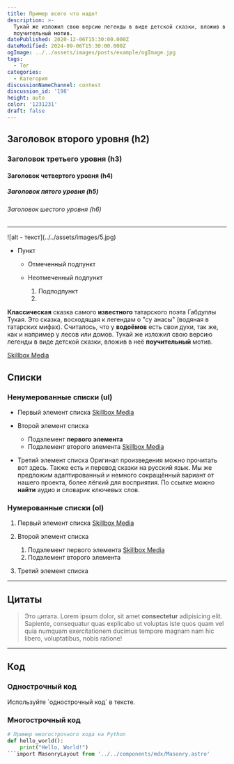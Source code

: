 ```yaml
---
title: Пример всего что надо!
description: >-
  Тукай же изложил свою версию легенды в виде детской сказки, вложив в неё
  поучительный мотив.
datePublished: 2020-12-06T15:30:00.000Z
dateModified: 2024-09-06T15:30:00.000Z
ogImage: ../../assets/images/posts/example/ogImage.jpg
tags:
  - Тег
categories:
  - Категория
discussionNameChannel: contest
discussion_id: '198'
height: auto
color: '1231231'
draft: false
---
```

## Заголовок второго уровня (h2)

### Заголовок третьего уровня (h3)

#### Заголовок четвертого уровня (h4)

##### Заголовок пятого уровня (h5)

###### Заголовок шестого уровня (h6)

---

!\[alt - текст]\(../../assets/images/5.jpg)

* Пункт

  * Отмеченный подпункт
  * Неотмеченный подпункт

    1. Подподпункт
    2.

**Классическая** сказка самого **известного** татарского поэта Габдуллы Тукая. Это сказка, восходящая к легендам о "су анасы" (водяная в татарских мифах). Считалось, что у **водоёмов** есть свои духи, так же, как и например у лесов или домов. Тукай же изложил свою версию легенды в виде детской сказки, вложив в неё **поучительный** мотив.

[Skillbox Media](https://skillbox.ru/media/)

## Списки

### Ненумерованные списки (ul)

* Первый элемент списка [Skillbox Media](https://skillbox.ru/media/)
* Второй элемент списка

  * Подэлемент **первого элемента**
  * Подэлемент второго элемента [Skillbox Media](https://skillbox.ru/media/)
* Третий элемент списка
  Оригинал произведения можно прочитать вот здесь. Также есть и перевод сказки на русский язык. Мы же предложим адаптированный и немного сокращённый вариант от нашего проекта, более лёгкий для восприятия. По ссылке можно **найти** аудио и словарик ключевых слов.

### Нумерованные списки (ol)

1. Первый элемент списка [Skillbox Media](https://skillbox.ru/media/)
2. Второй элемент списка

   1. Подэлемент первого элемента [Skillbox Media](https://skillbox.ru/media/)
   2. Подэлемент второго элемента
3. Третий элемент списка

---

## Цитаты

> Это цитата.
> Lorem ipsum dolor, sit amet **consectetur** adipisicing elit. Sapiente, consequatur quas explicabo ut voluptas iste quos quam vel quia numquam exercitationem ducimus tempore magnam nam hic libero, voluptatibus, nobis ratione!

---

## Код

### Однострочный код

Используйте \`однострочный код\` в тексте.

### Многострочный код

````python
# Пример многострочного кода на Python
def hello_world():
    print("Hello, World!")
```import MasonryLayout from '../../components/mdx/Masonry.astro'

````
